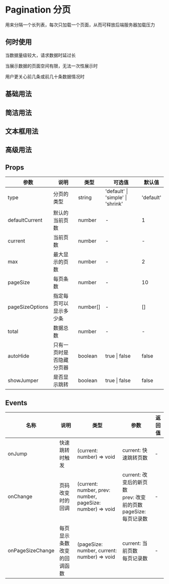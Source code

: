 # Pagination 分页

用来分隔一个长列表，每次只加载一个页面，从而可释放后端服务器加载压力

## 何时使用

当数据量级较大，请求数据时延过长

当展示数据的页面空间有限，无法一次性展示时

用户更关心前几条或前几十条数据情况时

## 基础用法


<DemoBase />

## 简洁用法


<DemoSimple />

## 文本框用法


<DemoShrink />

## 高级用法


<DemoIntack />

## Props

| 参数            | 说明                     | 类型     | 可选值                            | 默认值    |
| --------------- | ------------------------ | -------- | --------------------------------- | --------- |
| type            | 分页的类型               | string   | 'default' \| 'simple' \| 'shrink' | 'default' |
| defaultCurrent  | 默认的当前页数           | number   | -                                 | 1         |
| current         | 当前页数                 | number   | -                                 | -         |
| max             | 最大显示的页数           | number   | -                                 | 2         |
| pageSize        | 每页条数                 | number   | -                                 | 10        |
| pageSizeOptions | 指定每页可以显示多少条   | number[] | -                                 | []        |
| total           | 数据总数                 | number   | -                                 | -         |
| autoHide        | 只有一页时是否隐藏分页器 | boolean  | true \| false                     | false     |
| showJumper      | 是否显示跳转             | boolean  | true \| false                     | false     |

## Events

| 名称             | 说明                       | 类型                                                      | 参数                                                                        | 返回值 |
| ---------------- | -------------------------- | --------------------------------------------------------- | --------------------------------------------------------------------------- | ------ |
| onJump           | 快速跳转时触发             | (current: number) => void                                 | current: 快速跳转页数                                                       | -      |
| onChange         | 页码改变时的回调           | (current: number, prev: number, pageSize: number) => void | current: 改变后的新页数 <br/> prev: 改变前的页数 <br/> pageSize: 每页记录数 | -      |
| onPageSizeChange | 每页显示条数改变的回调函数 | (pageSize: number, current: number) => void               | current: 当前页数 <br/> 每页记录数                                          | -      |
